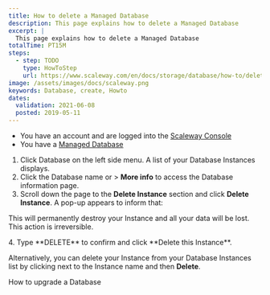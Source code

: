 ```yaml
---
title: How to delete a Managed Database 
description: This page explains how to delete a Managed Database
excerpt: |
  This page explains how to delete a Managed Database
totalTime: PT15M
steps:
  - step: TODO
    type: HowToStep
    url: https://www.scaleway.com/en/docs/storage/database/how-to/delete-a-database
image: /assets/images/docs/scaleway.png
keywords: Database, create, Howto
dates:
  validation: 2021-06-08
  posted: 2019-05-11
---
```



<Message type="requirement">

- You have an account and are logged into the [Scaleway Console](https://console.scaleway.com)
- You have a [Managed Database](/storage/database/concepts/#managed-database)

</Message>

1. Click Database on the left side menu. A list of your Database Instances displays.
2. Click the Database name or <Icon name="more" /> > **More info** to access the Database information page.
3. Scroll down the page to the **Delete Instance** section and click **Delete Instance**. A pop-up appears to inform that:
  <Message type="important">

  This will permanently destroy your Instance and all your data will be lost. This action is irreversible.

  </Message>
4. Type **DELETE** to confirm and click **Delete this Instance**.

<Message type="tip">

Alternatively, you can delete your Instance from your Database Instances list by clicking <Icon name="more"/> next to the Instance name and then **Delete**.

</Message>

<Navigation title="See Also">
  <PreviousButton to="/storage/database/how-to/upgrade-a-database/">How to upgrade a Database</PreviousButton>
</Navigation>